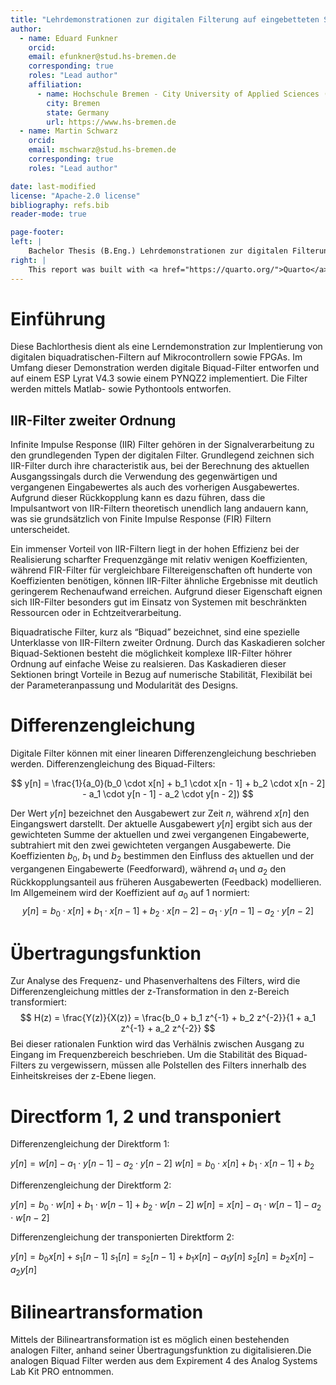 ```yaml
---
title: "Lehrdemonstrationen zur digitalen Filterung auf eingebetteten Systemen"
author:
  - name: Eduard Funkner
    orcid: 
    email: efunkner@stud.hs-bremen.de
    corresponding: true
    roles: "Lead author"
    affiliation:
      - name: Hochschule Bremen - City University of Applied Sciences (HSB)
        city: Bremen
        state: Germany
        url: https://www.hs-bremen.de  
  - name: Martin Schwarz
    orcid: 
    email: mschwarz@stud.hs-bremen.de
    corresponding: true
    roles: "Lead author"

date: last-modified
license: "Apache-2.0 license"
bibliography: refs.bib
reader-mode: true

page-footer:
left: |
    Bachelor Thesis (B.Eng.) Lehrdemonstrationen zur digitalen Filterung auf eingebetteten Systemen.
right: |
    This report was built with <a href="https://quarto.org/">Quarto</a>.
---
```


# Einführung
Diese Bachlorthesis dient als eine Lerndemonstration zur Implentierung von digitalen biquadratischen-Filtern auf Mikrocontrollern sowie FPGAs. Im Umfang dieser Demonstration werden digitale Biquad-Filter entworfen und auf einem ESP Lyrat V4.3 sowie einem PYNQZ2 implementiert. Die Filter werden mittels Matlab- sowie Pythontools entworfen. 

## IIR-Filter zweiter Ordnung
Infinite Impulse Response (IIR) Filter gehören in der Signalverarbeitung zu den grundlegenden Typen der digitalen Filter. Grundlegend zeichnen sich IIR-Filter durch ihre characteristik aus, bei der Berechnung des aktuellen Ausgangssingals durch die Verwendung des gegenwärtigen und vergangenen Eingabewertes als auch des vorherigen Ausgabewertes. Aufgrund dieser Rückkopplung kann es dazu führen, dass die Impulsantwort von IIR-Filtern theoretisch unendlich lang andauern kann, was sie grundsätzlich von Finite Impulse Response (FIR) Filtern unterscheidet.

Ein immenser Vorteil von IIR-Filtern liegt in der hohen Effizienz bei der Realisierung scharfter Frequenzgänge mit relativ wenigen Koeffizienten, während FIR-Filter für vergleichbare Filtereigenschaften oft hunderte von Koeffizienten benötigen, können IIR-Filter ähnliche Ergebnisse mit deutlich geringerem Rechenaufwand erreichen. Aufgrund dieser Eigenschaft eignen sich IIR-Filter besonders gut im Einsatz von Systemen mit beschränkten Ressourcen oder in Echtzeitverarbeitung.

Biquadratische Filter, kurz als "Biquad" bezeichnet, sind eine spezielle Unterklasse von IIR-Filtern zweiter Ordnung. Durch das Kaskadieren solcher Biquad-Sektionen besteht die möglichkeit komplexe IIR-Filter höhrer Ordnung auf einfache Weise zu realsieren. Das Kaskadieren dieser Sektionen bringt Vorteile in Bezug auf numerische Stabilität, Flexibilät bei der Parameteranpassung und Modularität des Designs.

# Differenzengleichung
Digitale Filter können mit einer linearen Differenzengleichung beschrieben werden. Differenzengleichung des Biquad-Filters:

$$
y[n] =  \frac{1}{a_0}(b_0 \cdot x[n] + b_1 \cdot x[n - 1] + b_2 \cdot x[n - 2] - a_1 \cdot y[n - 1] - a_2 \cdot y[n - 2])
$$

Der Wert $y[n]$ bezeichnet den Ausgabewert zur Zeit $n$, während $x[n]$ den Eingangswert darstellt. Der aktuelle Ausgabewert $y[n]$ ergibt sich aus der gewichteten Summe der aktuellen und zwei vergangenen Eingabewerte, subtrahiert mit den zwei gewichteten vergangen Ausgabewerte. Die Koeffizienten $b_0$, $b_1$ und $b_2$ bestimmen den Einfluss des aktuellen und der vergangenen Eingabewerte (Feedforward), während $a_1$ und $a_2$ den Rückkopplungsanteil aus früheren Ausgabewerten (Feedback) modellieren. Im Allgemeinem wird der Koeffizient auf $a_0$ auf 1 normiert:
$$
y[n] = b_0 \cdot x[n] + b_1 \cdot x[n - 1] + b_2 \cdot x[n - 2] - a_1 \cdot y[n - 1] - a_2 \cdot y[n - 2]
$$


# Übertragungsfunktion
Zur Analyse des Frequenz- und Phasenverhaltens des Filters, wird die Differenzengleichung mittles der z-Transformation in den z-Bereich transformiert:
$$
H(z) = \frac{Y(z)}{X(z)} = \frac{b_0 + b_1 z^{-1} + b_2 z^{-2}}{1 + a_1 z^{-1} + a_2 z^{-2}}
$$
Bei dieser rationalen Funktion wird das Verhälnis zwischen Ausgang zu Eingang im Frequenzbereich beschrieben. Um die Stabilität des Biquad-Filters zu vergewissern, müssen alle Polstellen des Filters innerhalb des Einheitskreises der z-Ebene liegen.

# Directform 1, 2 und transponiert

Differenzengleichung der Direktform 1:

$y[n] = w[n] - a_1 \cdot y[n-1] - a_2 \cdot y[n-2]$
$w[n] = b_0 \cdot x[n] + b_1 \cdot x[n - 1] + b_2$


Differenzengleichung der Direktform 2:

$y[n] = b_0 \cdot w[n] + b_1 \cdot w[n-1] + b_2 \cdot w[n-2]$
$w[n] = x[n] - a_1 \cdot w[n-1] - a_2 \cdot w[n-2]$


Differenzengleichung der transponierten Direktform 2:

$y[n] = b_0 x[n] + s_1[n-1]$
$s_1[n] = s_2[n - 1] + b_1 x[n] - a_1 y[n]$
$s_2[n] = b_2 x[n] - a_2 y[n]$




# Bilineartransformation
Mittels der Bilineartransformation ist es möglich einen bestehenden analogen Filter, anhand seiner Übertragungsfunktion zu digitalisieren.Die analogen Biquad Filter werden aus dem Expirement 4 des Analog Systems Lab Kit PRO entnommen.


